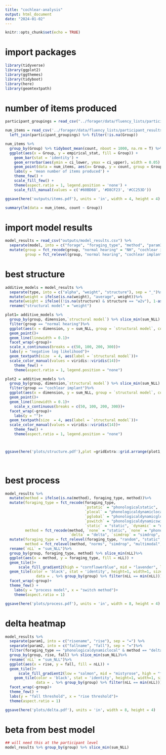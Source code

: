 ```yaml
---
title: "cochlear-analysis"
output: html_document
date: "2024-01-02"
---
```


```r
knitr::opts_chunk$set(echo = TRUE)
```
# import packages

```r
library(tidyverse)
library(ggplot2)
library(ggthemes)
library(tidyboot)
library(here)
library(geomtextpath)
```

# number of items produced

```r

participant_groupings = read_csv("../forager/data/fluency_lists/participant_results/participant_groupings.csv")

num_items = read_csv('../forager/data/fluency_lists/participant_results/participant_word_count.csv') %>%
  left_join(participant_groupings) %>% filter(!is.na(Group))

num_items %>%
  group_by(Group) %>% tidyboot_mean(count, nboot = 1000, na.rm = T) %>% 
  ggplot(aes(x = Group, y = empirical_stat, fill = Group)) +
    geom_bar(stat = 'identity') +
    geom_errorbar(aes(ymin = ci_lower, ymax = ci_upper), width = 0.05) +
    geom_point(data = num_items, aes(x= Group, y = count, group = Group), position = position_jitterdodge(0.1), alpha = 0.3)+
    labs(y = 'mean number of items produced') +
    theme_few() +
    scale_fill_few() +
    theme(aspect.ratio = 1, legend.position = 'none') +
    scale_fill_manual(values = c('#60BD68', '#D8CF23', '#CC253D'))

ggsave(here('outputs/items.pdf'), units = 'in', width = 4, height = 4)

summary(lm(data = num_items, count ~ Group))
```

# 



# import model results

```r
model_results = read_csv("outputs/model_results.csv") %>%
  separate(model, into = c("forage", "foraging_type", "method", "param1", "param2", "param3"), sep = "_")%>%
  mutate(group = fct_recode(group, "normal hearing" = "NH", "cochlear implant" = "CI"),
         group = fct_relevel(group, "normal hearing", "cochlear implant"))
```

# best structure

```r
additive_models = model_results %>% 
  separate(type, into = c("alpha", "weight", "structure"), sep = "_")%>%
  mutate(weight = ifelse(is.na(weight), "average", weight))%>%
  mutate(weight = ifelse((!is.na(structure) & structure == "w2v"), 1-as.numeric(weight), weight))%>%
  rename("structural model" = "weight")

plot1= additive_models %>%
  group_by(group, dimension,`structural model`) %>% slice_min(sum_NLL) %>%
  filter(group == "normal hearing")%>%
  ggplot(aes(x = dimension, y = sum_NLL, group = `structural model`, color = `structural model`) )+
  geom_point()+
  geom_line(linewidth = 0.1)+
  facet_wrap(~group)+
  scale_x_continuous(breaks = c(50, 100, 200, 300))+
  labs(y = "negative log likelihood")+
  geom_textpath(size  = 4, aes(label = `structural model`))+
  scale_color_manual(values = viridis::viridis(14))+
    theme_few() +
    theme(aspect.ratio = 1, legend.position = "none")

plot2 = additive_models %>%
  group_by(group, dimension,`structural model`) %>% slice_min(sum_NLL) %>%
  filter(group == "cochlear implant")%>%
  ggplot(aes(x = dimension, y = sum_NLL, group = `structural model`, color = `structural model`) )+
  geom_point()+
  geom_line(linewidth = 0.1)+
    scale_x_continuous(breaks = c(50, 100, 200, 300))+
  facet_wrap(~group)+
    labs(y = "")+
  geom_textpath(size  = 4, aes(label = `structural model`))+
  scale_color_manual(values = viridis::viridis(14))+
    theme_few() +
    theme(aspect.ratio = 1, legend.position = "none")



ggsave(here('plots/structure.pdf'),plot =gridExtra::grid.arrange(plot1, plot2, nrow = 2), units = 'in', width = 4, height = 8)

  
```

# best process
```r

model_results %>% 
  mutate(method = ifelse(is.na(method), foraging_type, method))%>%
  mutate(foraging_type = fct_recode(foraging_type, 
                                    `pstatic` = "phonologicalstatic", 
                                    `plocal` = "phonologicaldynamiclocal",
                                    `pglobal` = "phonologicaldynamicglobal",
                                    `pswitch` = "phonologicaldynamicswitch",
                                    `static` = "static", `dynamic` = "dynamic", `random` = "random"),
         method = fct_recode(method, `none` = "static", `none` = "phonologicalstatic", `none` = "baseline",
                             `delta` = "delta", `simdrop` = "simdrop", `multimodal` = "multimodal", `norms` = "norms"))%>%
  mutate(foraging_type = fct_relevel(foraging_type, "random", "static", "pstatic", "dynamic", "plocal", "pglobal", "pswitch"),
         method = fct_relevel(method, "norms", "simdrop", "multimodal", "delta", "none")) %>%
  rename(`nLL` = "sum_NLL")%>%
  group_by(group, foraging_type, method) %>% slice_min(nLL)%>%
  ggplot(aes(x = method, y = foraging_type, fill = nLL)) +
  geom_tile()+
      scale_fill_gradient2(high = "cornflowerblue", mid = "lavender", low = "lightsteelblue", midpoint = 3300) +
  geom_tile(color = 'black', stat = 'identity', height=1, width=1, size = 1,
              data = . %>% group_by(group) %>% filter(nLL == min(nLL))) +
  facet_wrap(~group)+
  theme_few() +
    labs(y = "process model", x = "switch method")+
    theme(aspect.ratio = 1)

ggsave(here('plots/process.pdf'), units = 'in', width = 8, height = 4)

```

# delta heatmap

```r
model_results %>% 
  separate(param1, into = c("risename", "rise"), sep = "=") %>% 
  separate(param2, into = c("fallname", "fall"), sep = "=")%>%
  filter(foraging_type == "phonologicaldynamiclocal" & method == "delta" & dimension == 50) %>%
  group_by(group, rise, fall) %>% slice_min(sum_NLL)%>%
  rename(`nLL` = "sum_NLL")%>%
  ggplot(aes(x = rise, y = fall, fill = nLL)) +
  geom_tile()+
      scale_fill_gradient2(low = "salmon", mid = "mistyrose", high = "firebrick", midpoint = 3150) +
    geom_tile(color = 'black', stat = 'identity', height=1, width=1, size = 1,
              data = . %>% group_by(group) %>% filter(nLL == min(nLL))) +
  facet_wrap(~group)+
  theme_few() +
  labs(y = "fall threshold", x = "rise threshold")+
  theme(aspect.ratio = 1)

ggsave(here('plots/delta.pdf'), units = 'in', width = 8, height = 4)

```

# beta from best model

```r
## will need this at the participant level 
model_results %>% group_by(group) %>% slice_min(sum_NLL)
```


